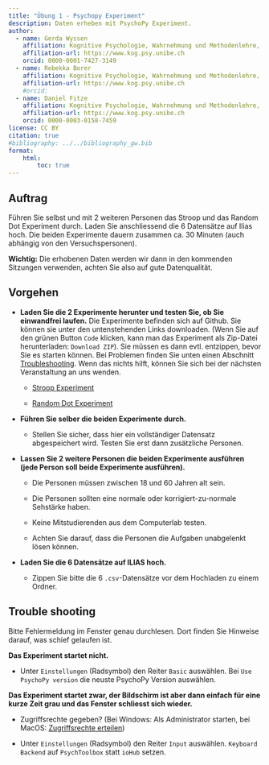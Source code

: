 ```yaml
---
title: "Übung 1 - Psychopy Experiment"
description: Daten erheben mit PsychoPy Experiment.
author:
  - name: Gerda Wyssen
    affiliation: Kognitive Psychologie, Wahrnehmung und Methodenlehre, Universität Bern 
    affiliation-url: https://www.kog.psy.unibe.ch
    orcid: 0000-0001-7427-3149
  - name: Rebekka Borer
    affiliation: Kognitive Psychologie, Wahrnehmung und Methodenlehre, Universität Bern 
    affiliation-url: https://www.kog.psy.unibe.ch
    #orcid: 
  - name: Daniel Fitze
    affiliation: Kognitive Psychologie, Wahrnehmung und Methodenlehre, Universität Bern 
    affiliation-url: https://www.kog.psy.unibe.ch
    orcid: 0000-0003-0158-7459 
license: CC BY
citation: true
#bibliography: ../../bibliography_gw.bib
format:
    html:
        toc: true
---
```


## Auftrag

Führen Sie selbst und mit 2 weiteren Personen das Stroop und das Random Dot Experiment durch. Laden Sie anschliessend die 6 Datensätze auf Ilias hoch. Die beiden Experimente dauern zusammen ca. 30 Minuten (auch abhängig von den Versuchspersonen).

__Wichtig:__ Die erhobenen Daten werden wir dann in den kommenden Sitzungen verwenden, achten Sie also auf gute Datenqualität.

## Vorgehen

- __Laden Sie die 2 Experimente herunter und testen Sie, ob Sie einwandfrei laufen.__ Die Experimente befinden sich auf Github. Sie können sie unter den untenstehenden Links downloaden. (Wenn Sie auf den grünen Button `Code` klicken, kann man das Experiment als Zip-Datei herunterladen: `Download ZIP`). Sie müssen es dann evtl. entzippen, bevor Sie es starten können. Bei Problemen finden Sie unten einen Abschnitt [Troubleshooting](). Wenn das nichts hilft, können Sie sich bei der nächsten Veranstaltung an uns wenden.
    
    - [Stroop Experiment]()
    
    - [Random Dot Experiment]()
    
- __Führen Sie selber die beiden Experimente durch.__
    
    - Stellen Sie sicher, dass hier ein vollständiger Datensatz abgespeichert wird. Testen Sie erst dann zusätzliche Personen.

- __Lassen Sie 2 weitere Personen die beiden Experimente ausführen (jede Person soll beide Experimente ausführen).__

    - Die Personen müssen zwischen 18 und 60 Jahren alt sein. 
    
    - Die Personen sollten eine normale oder korrigiert-zu-normale Sehstärke haben.   
    
    - Keine Mitstudierenden aus dem Computerlab testen.
    
    - Achten Sie darauf, dass die Personen die Aufgaben unabgelenkt lösen können.

    

- __Laden Sie die 6 Datensätze auf ILIAS hoch.__
    
    - Zippen Sie bitte die 6 `.csv`-Datensätze vor dem Hochladen zu einem Ordner.



## Trouble shooting

Bitte Fehlermeldung im Fenster genau durchlesen. Dort finden Sie Hinweise darauf, was schief gelaufen ist.


__Das Experiment startet nicht.__

- Unter `Einstellungen` (Radsymbol) den Reiter `Basic` auswählen. Bei `Use PsychoPy version` die neuste PsychoPy Version auswählen.


__Das Experiment startet zwar, der Bildschirm ist aber dann einfach für eine kurze Zeit grau und das Fenster schliesst sich wieder.__

- Zugriffsrechte gegeben? (Bei Windows: Als Administrator starten, bei MacOS: [Zugriffsrechte erteilen](https://support.apple.com/en-gb/guide/mac-help/mchl07817563/12.0/mac/12.0))

- Unter `Einstellungen` (Radsymbol) den Reiter `Input` auswählen. `Keyboard Backend` auf `PsychToolbox` statt `ioHub` setzen.

